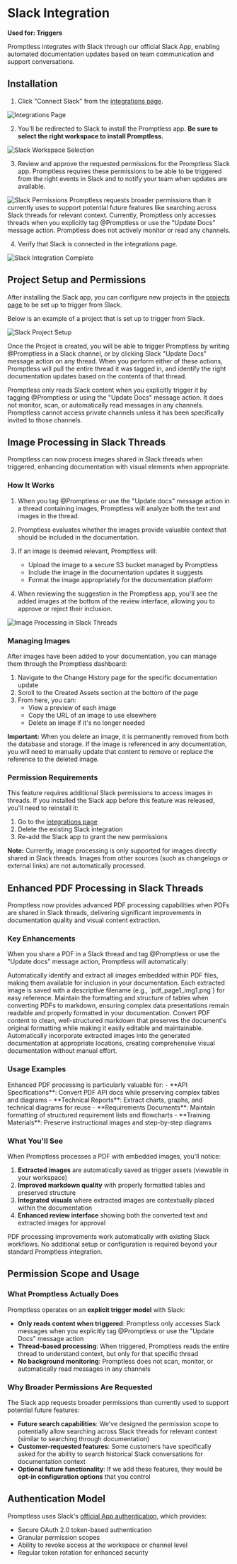 # Slack Integration

**Used for: Triggers**

Promptless integrates with Slack through our official Slack App, enabling automated documentation updates based on team communication and support conversations.

## Installation

1. Click "Connect Slack" from the [integrations page](https://app.gopromptless.ai/integrations).
<Frame>
  <img src="../assets/integrations-blank.png" alt="Integrations Page" />
</Frame>

2. You'll be redirected to Slack to install the Promptless app. **Be sure to select the right workspace to install Promptless.**
<Frame>
  <img src="../assets/workspace-select.png" alt="Slack Workspace Selection" />
</Frame>

3. Review and approve the requested permissions for the Promptless Slack app. Promptless requires these permissions to be able to be triggered from the right events in Slack and to notify your team when updates are available.
<Frame>
  <img src="../assets/slack-permissions.png" alt="Slack Permissions" />
</Frame>

<Info title="Understanding Slack Permissions">
  Promptless requests broader permissions than it currently uses to support potential future features like searching across Slack threads for relevant context. Currently, Promptless only accesses threads when you explicitly tag @Promptless or use the "Update Docs" message action. Promptless does not actively monitor or read any channels.
</Info>

4. Verify that Slack is connected in the integrations page.
<Frame>
  <img src="../assets/integrations-complete.png" alt="Slack Integration Complete" />
</Frame>

## Project Setup and Permissions

After installing the Slack app, you can configure new projects in the [projects page](https://app.gopromptless.ai/projects) to be set up to trigger from Slack. 

Below is an example of a project that is set up to trigger from Slack. 

<Frame>
  <img src="../assets/slack-project.png" alt="Slack Project Setup" />
</Frame>

Once the Project is created, you will be able to trigger Promptless by writing @Promptless in a Slack channel, or by clicking Slack "Update Docs" message action on any thread. When you perform either of these actions, Promptless will pull the entire thread it was tagged in, and identify the right documentation updates based on the contents of that thread. 

<Warning title="Privacy and Channel Access">
  Promptless only reads Slack content when you explicitly trigger it by tagging @Promptless or using the "Update Docs" message action. It does not monitor, scan, or automatically read messages in any channels. Promptless cannot access private channels unless it has been specifically invited to those channels.
</Warning> 

## Image Processing in Slack Threads

Promptless can now process images shared in Slack threads when triggered, enhancing documentation with visual elements when appropriate.

### How It Works

1. When you tag @Promptless or use the "Update docs" message action in a thread containing images, Promptless will analyze both the text and images in the thread.

2. Promptless evaluates whether the images provide valuable context that should be included in the documentation.

3. If an image is deemed relevant, Promptless will:
   - Upload the image to a secure S3 bucket managed by Promptless
   - Include the image in the documentation updates it suggests
   - Format the image appropriately for the documentation platform

4. When reviewing the suggestion in the Promptless app, you'll see the added images at the bottom of the review interface, allowing you to approve or reject their inclusion.

<Frame>
  <img src="https://promptless-customer-doc-assets.s3.amazonaws.com/docs-images/org_2lvkgU9erOFxYhtEVVC0ymPrPdF/d73f2ccf-8711-46a6-a558-b5a0da20bc51-slack-image-support.png" alt="Image Processing in Slack Threads" />
</Frame>

### Managing Images

After images have been added to your documentation, you can manage them through the Promptless dashboard:

1. Navigate to the Change History page for the specific documentation update
2. Scroll to the Created Assets section at the bottom of the page
3. From here, you can:
   - View a preview of each image
   - Copy the URL of an image to use elsewhere
   - Delete an image if it's no longer needed

**Important:** When you delete an image, it is permanently removed from both the database and storage. If the image is referenced in any documentation, you will need to manually update that content to remove or replace the reference to the deleted image.

### Permission Requirements

This feature requires additional Slack permissions to access images in threads. If you installed the Slack app before this feature was released, you'll need to reinstall it:

1. Go to the [integrations page](https://app.gopromptless.ai/integrations)
2. Delete the existing Slack integration
3. Re-add the Slack app to grant the new permissions

**Note:** Currently, image processing is only supported for images directly shared in Slack threads. Images from other sources (such as changelogs or external links) are not automatically processed.

## Enhanced PDF Processing in Slack Threads

Promptless now provides advanced PDF processing capabilities when PDFs are shared in Slack threads, delivering significant improvements in documentation quality and visual content extraction.

### Key Enhancements

When you share a PDF in a Slack thread and tag @Promptless or use the "Update docs" message action, Promptless will automatically:

<Steps>
  <Step title="Extract Images from PDFs">
    Automatically identify and extract all images embedded within PDF files, making them available for inclusion in your documentation. Each extracted image is saved with a descriptive filename (e.g., `pdf_page1_img1.png`) for easy reference.
  </Step>

  <Step title="Preserve Table Structure">
    Maintain the formatting and structure of tables when converting PDFs to markdown, ensuring complex data presentations remain readable and properly formatted in your documentation.
  </Step>

  <Step title="Generate High-Quality Markdown">
    Convert PDF content to clean, well-structured markdown that preserves the document's original formatting while making it easily editable and maintainable.
  </Step>

  <Step title="Include Visual Elements">
    Automatically incorporate extracted images into the generated documentation at appropriate locations, creating comprehensive visual documentation without manual effort.
  </Step>
</Steps>

### Usage Examples

<Info title="PDF Documentation Workflows">
  Enhanced PDF processing is particularly valuable for:
  - **API Specifications**: Convert PDF API docs while preserving complex tables and diagrams
  - **Technical Reports**: Extract charts, graphs, and technical diagrams for reuse
  - **Requirements Documents**: Maintain formatting of structured requirement lists and flowcharts
  - **Training Materials**: Preserve instructional images and step-by-step diagrams
</Info>

### What You'll See

When Promptless processes a PDF with embedded images, you'll notice:

1. **Extracted images** are automatically saved as trigger assets (viewable in your workspace)
2. **Improved markdown quality** with properly formatted tables and preserved structure
3. **Integrated visuals** where extracted images are contextually placed within the documentation
4. **Enhanced review interface** showing both the converted text and extracted images for approval

<Note title="Automatic Processing">
  PDF processing improvements work automatically with existing Slack workflows. No additional setup or configuration is required beyond your standard Promptless integration.
</Note>

## Permission Scope and Usage

### What Promptless Actually Does

Promptless operates on an **explicit trigger model** with Slack:

- **Only reads content when triggered**: Promptless only accesses Slack messages when you explicitly tag @Promptless or use the "Update Docs" message action
- **Thread-based processing**: When triggered, Promptless reads the entire thread to understand context, but only for that specific thread
- **No background monitoring**: Promptless does not scan, monitor, or automatically read messages in any channels

### Why Broader Permissions Are Requested

The Slack app requests broader permissions than currently used to support potential future features:

- **Future search capabilities**: We've designed the permission scope to potentially allow searching across Slack threads for relevant context (similar to searching through documentation)
- **Customer-requested features**: Some customers have specifically asked for the ability to search historical Slack conversations for documentation context
- **Optional future functionality**: If we add these features, they would be **opt-in configuration options** that you control

## Authentication Model

Promptless uses Slack's [official App authentication](https://api.slack.com/authentication), which provides:

- Secure OAuth 2.0 token-based authentication
- Granular permission scopes
- Ability to revoke access at the workspace or channel level
- Regular token rotation for enhanced security

